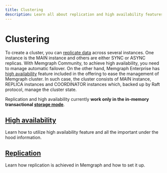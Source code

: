 ```yaml
---
title: Clustering
description: Learn all about replication and high availability features in Memgraph.
---
```


# Clustering

To create a cluster, you can [replicate data](/clustering/replication) across
several instances. One instance is the MAIN instance and others are either SYNC
or ASYNC replicas. With Memgraph Community, to achieve high availability, you
need to manage automatic failover. On the other hand, Memgraph Enterprise has
[high availability](/clustering/high-availability) feature included in the
offering to ease the management of Memgraph cluster. In such case, the cluster
consists of MAIN instance, REPLICA instances and COORDINATOR instances which,
backed up by Raft protocol, manage the cluster state. 

Replication and high availability currently **work only in the in-memory
transactional [storage mode](/fundamentals/storage-memory-usage)**.


## [High availability](/clustering/high-availability)

Learn how to utilize high availability feature and all the important under the hood information.

## [Replication](/clustering/replication) 

Learn how replication is achieved in Memgraph and how to set it up.
